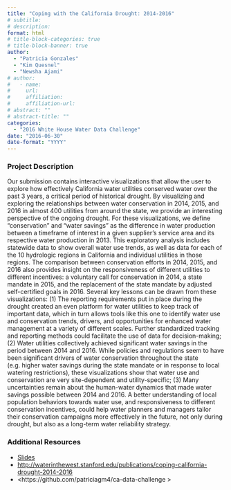 ```yaml
---
title: "Coping with the California Drought: 2014-2016"
# subtitle: 
# description: 
format: html
# title-block-categories: true
# title-block-banner: true
author: 
  - "Patricia Gonzales"
  - "Kim Quesnel"
  - "Newsha Ajami"
# author:
#   - name: 
#     url: 
#     affiliation: 
#     affiliation-url:
# abstract: ""
# abstract-title: ""
categories: 
  - "2016 White House Water Data Challenge"
date: "2016-06-30"
date-format: "YYYY"
---
```


<!-- COMMENT
## params_NOTUSED-proj_title

#### Year: params_NOTUSED-year

#### Topics: params_NOTUSED-topics

#### Awards: params_NOTUSED-awards

#### Team Members: params_NOTUSED-team_members
UNCOMMENT -->

### Project Description

Our submission contains interactive visualizations that allow the user to explore how effectively California water utilities conserved water over the past 3 years, a critical period of historical drought. By visualizing and exploring the relationships between water conservation in 2014, 2015, and 2016 in almost 400 utilities from around the state, we provide an interesting perspective of the ongoing drought. For these visualizations, we define "conservation" and "water savings" as the difference in water production between a timeframe of interest in a given supplier's service area and its respective water production in 2013. This exploratory analysis includes statewide data to show overall water use trends, as well as data for each of the 10 hydrologic regions in California and individual utilities in those regions. The comparison between conservation efforts in 2014, 2015, and 2016 also provides insight on the responsiveness of different utilities to different incentives: a voluntary call for conservation in 2014, a state mandate in 2015, and the replacement of the state mandate by adjusted self-certified goals in 2016.
 Several key lessons can be drawn from these visualizations: (1) The reporting requirements put in place during the drought created an even platform for water utilities to keep track of important data, which in turn allows tools like this one to identify water use and conservation trends, drivers, and opportunities for enhanced water management at a variety of different scales. Further standardized tracking and reporting methods could facilitate the use of data for decision-making; (2) Water utilities collectively achieved significant water savings in the period between 2014 and 2016. While policies and regulations seem to have been significant drivers of water conservation throughout the state (e.g. higher water savings during the state mandate or in response to local watering restrictions), these visualizations show that water use and conservation are very site-dependent and utility-specific; (3) Many uncertainties remain about the human-water dynamics that made water savings possible between 2014 and 2016. A better understanding of local population behaviors towards water use, and responsiveness to different conservation incentives, could help water planners and managers tailor their conservation campaigns more effectively in the future, not only during drought, but also as a long-term water reliability strategy.

### Additional Resources

- [Slides](https://drive.google.com/open?id=0B5n4IeHrVBinT3NlRndpam85Y2c)
- <http://waterinthewest.stanford.edu/publications/coping-california-drought-2014-2016>
- <https://github.com/patriciagm4/ca-data-challenge >
